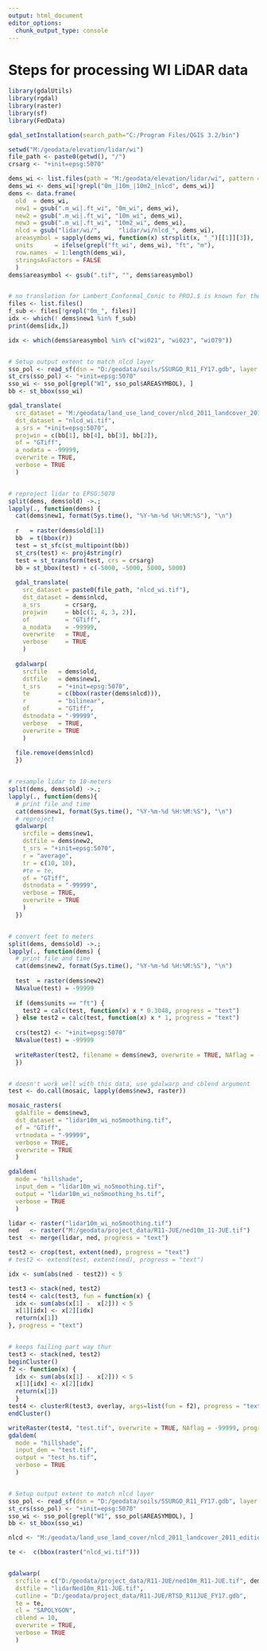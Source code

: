 ---
output: html_document
editor_options: 
  chunk_output_type: console
---

# Steps for processing WI LiDAR data

```{r}

library(gdalUtils)
library(rgdal)
library(raster)
library(sf)
library(FedData)

gdal_setInstallation(search_path="C:/Program Files/QGIS 3.2/bin")

setwd("M:/geodata/elevation/lidar/wi")
file_path <- paste0(getwd(), "/")
crsarg <- "+init=epsg:5070"

dems_wi <- list.files(path = "M:/geodata/elevation/lidar/wi", pattern = ".tif$", full.names = TRUE)
dems_wi <- dems_wi[!grepl("0m_|10m_|10m2_|nlcd", dems_wi)]
dems <- data.frame(
  old  = dems_wi, 
  new1 = gsub(".m_wi|.ft_wi", "0m_wi", dems_wi), 
  new2 = gsub(".m_wi|.ft_wi", "10m_wi", dems_wi),
  new3 = gsub(".m_wi|.ft_wi", "10m2_wi", dems_wi),
  nlcd = gsub("lidar/wi/",     "lidar/wi/nlcd_", dems_wi),
  areasymbol = sapply(dems_wi, function(x) strsplit(x, "_")[[1]][3]),
  units      = ifelse(grepl("ft_wi", dems_wi), "ft", "m"),
  row.names  = 1:length(dems_wi),
  stringsAsFactors = FALSE
  )
dems$areasymbol <- gsub(".tif", "", dems$areasymbol)


# no translation for Lambert_Conformal_Conic to PROJ.$ is known for the following files, must do manually with ArcGIS
files <- list.files()
f_sub <- files[!grepl("0m_", files)]
idx <- which(! dems$new1 %in% f_sub)
print(dems[idx,])

idx <- which(dems$areasymbol %in% c("wi021", "wi023", "wi079"))


# Setup output extent to match nlcd layer
sso_pol <- read_sf(dsn = "D:/geodata/soils/SSURGO_R11_FY17.gdb", layer = "SAPOLYGON")
st_crs(sso_pol) <- "+init=epsg:5070"
sso_wi <- sso_pol[grepl("WI", sso_pol$AREASYMBOL), ]
bb <- st_bbox(sso_wi)

gdal_translate(
  src_dataset = "M:/geodata/land_use_land_cover/nlcd_2011_landcover_2011_edition_2014_03_31.img",
  dst_dataset = "nlcd_wi.tif",
  a_srs = "+init=epsg:5070",
  projwin = c(bb[1], bb[4], bb[3], bb[2]),
  of = "GTiff",
  a_nodata = -99999,
  overwrite = TRUE,
  verbose = TRUE
  )


# reproject lidar to EPSG:5070
split(dems, dems$old) ->.;
lapply(., function(dems) {
  cat(dems$new1, format(Sys.time(), "%Y-%m-%d %H:%M:%S"), "\n")
  
  r   = raster(dems$old[1])
  bb  = t(bbox(r))
  test = st_sfc(st_multipoint(bb))
  st_crs(test) <- proj4string(r)
  test = st_transform(test, crs = crsarg)
  bb = st_bbox(test) + c(-5000, -5000, 5000, 5000)
  
  gdal_translate(
    src_dataset = paste0(file_path, "nlcd_wi.tif"),
    dst_dataset = dems$nlcd,
    a_srs       = crsarg,
    projwin     = bb[c(1, 4, 3, 2)],
    of          = "GTiff",
    a_nodata    = -99999,
    overwrite   = TRUE,
    verbose     = TRUE
    )
  
  gdalwarp(
    srcfile   = dems$old,
    dstfile   = dems$new1,
    t_srs     = "+init=epsg:5070",
    te        = c(bbox(raster(dems$nlcd))),
    r         = "bilinear",
    of        = "GTiff",
    dstnodata = "-99999",
    verbose   = TRUE,
    overwrite = TRUE
    )
  
  file.remove(dems$nlcd)
  })


# resample lidar to 10-meters
split(dems, dems$old) ->.;
lapply(., function(dems){
  # print file and time
  cat(dems$new1, format(Sys.time(), "%Y-%m-%d %H:%M:%S"), "\n")
  # reproject
  gdalwarp(
    srcfile = dems$new1,
    dstfile = dems$new2,
    t_srs = "+init=epsg:5070",
    r = "average",
    tr = c(10, 10),
    #te = te,
    of = "GTiff",
    dstnodata = "-99999",
    verbose = TRUE,
    overwrite = TRUE
    )
  })


# convert feet to meters
split(dems, dems$old) ->.;
lapply(., function(dems) {
  # print file and time
  cat(dems$new2, format(Sys.time(), "%Y-%m-%d %H:%M:%S"), "\n")
  
  test  = raster(dems$new2)
  NAvalue(test) = -99999 
  
  if (dems$units == "ft") {
    test2 = calc(test, function(x) x * 0.3048, progress = "text")
  } else test2 = calc(test, function(x) x * 1, progress = "text")
  
  crs(test2) <- "+init=epsg:5070"
  NAvalue(test) = -99999 
  
  writeRaster(test2, filename = dems$new3, overwrite = TRUE, NAflag = -99999, progress = "text")
  })


# doesn't work well with this data, use gdalwarp and cblend argument
test <- do.call(mosaic, lapply(dems$new3, raster))

mosaic_rasters(
  gdalfile = dems$new3,
  dst_dataset = "lidar10m_wi_noSmoothing.tif",
  of = "GTiff",
  vrtnodata = "-99999",
  verbose = TRUE,
  overwrite = TRUE
  )

gdaldem(
  mode = "hillshade",
  input_dem = "lidar10m_wi_noSmoothing.tif",
  output = "lidar10m_wi_noSmoothing_hs.tif",
  verbose = TRUE
  )

lidar <- raster("lidar10m_wi_noSmoothing.tif")
ned   <- raster("M:/geodata/project_data/R11-JUE/ned10m_11-JUE.tif")
test  <- merge(lidar, ned, progress = "text")

test2 <- crop(test, extent(ned), progress = "text")
# test2 <- extend(test, extent(ned), progress = "text")

idx <- sum(abs(ned - test2)) < 5

test3 <- stack(ned, test2)
test4 <- calc(test3, fun = function(x) {
  idx <- sum(abs(x[1] -  x[2])) < 5
  x[1][idx] <- x[2][idx]
  return(x[1])
}, progress = "text")


# keeps failing part way thur
test3 <- stack(ned, test2)
beginCluster()
f2 <- function(x) {
  idx <- sum(abs(x[1] -  x[2])) < 5
  x[1][idx] <- x[2][idx]
  return(x[1])
  }
test4 <- clusterR(test3, overlay, args=list(fun = f2), progress = "text")
endCluster()

writeRaster(test4, "test.tif", overwrite = TRUE, NAflag = -99999, progress = "text")
gdaldem(
  mode = "hillshade",
  input_dem = "test.tif",
  output = "test_hs.tif",
  verbose = TRUE
  )


# Setup output extent to match nlcd layer
sso_pol <- read_sf(dsn = "D:/geodata/soils/SSURGO_R11_FY17.gdb", layer = "SAPOLYGON")
st_crs(sso_pol) <- "+init=epsg:5070"
sso_wi <- sso_pol[grepl("WI", sso_pol$AREASYMBOL), ]
bb <- st_bbox(sso_wi)

nlcd <- "M:/geodata/land_use_land_cover/nlcd_2011_landcover_2011_edition_2014_03_31.img"

te <-  c(bbox(raster("nlcd_wi.tif")))


gdalwarp(
  srcfile = c("D:/geodata/project_data/R11-JUE/ned10m_R11-JUE.tif", dems$new3),
  dstfile = "lidarNed10m_R11-JUE.tif",
  cutline = "D:/geodata/project_data/R11-JUE/RTSD_R11JUE_FY17.gdb",
  te = te,
  cl = "SAPOLYGON",
  cblend = 10,
  overwrite = TRUE,
  verbose = TRUE
  )

```

